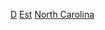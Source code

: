 {{United States topic|prefix=:Category:各年代|suffix=建立}}
[[Category:各年北卡羅萊納州建立|D]]
[[Category:各年代北卡羅萊納州|Est]]
[[Category:各年代美國建立|North Carolina]]